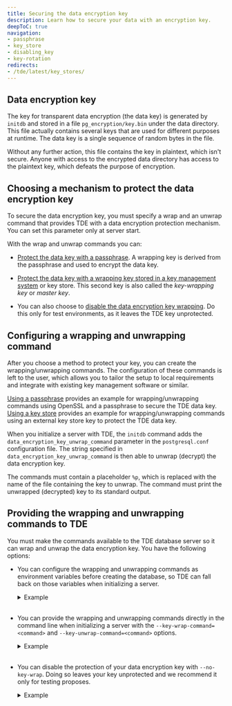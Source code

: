 ```yaml
---
title: Securing the data encryption key
description: Learn how to secure your data with an encryption key.
deepToC: true
navigation: 
- passphrase
- key_store
- disabling_key
- key-rotation
redirects:
- /tde/latest/key_stores/
---
```


## Data encryption key

The key for transparent data encryption (the data key) is generated by `initdb` and stored in a file `pg_encryption/key.bin` under the data directory. This file actually contains several keys that are used for different purposes at runtime. The data key is a single sequence of random bytes in the file.

Without any further action, this file contains the key in plaintext, which isn't secure. Anyone with access to the encrypted data directory has access to the plaintext key, which defeats the purpose of encryption.

## Choosing a mechanism to protect the data encryption key

To secure the data encryption key, you must specify a wrap and an unwrap command that provides TDE with a data encryption protection mechanism. You can set this parameter only at server start.

With the wrap and unwrap commands you can:

- [Protect the data key with a passphrase](passphrase). A wrapping key is derived from the passphrase and used to encrypt the data key.

- [Protect the data key with a wrapping key stored in a key management system](key_store) or key store. This second key is also called the *key-wrapping key* or *master key*.

- You can also choose to [disable the data encryption key wrapping](disabling_key). Do this only for test environments, as it leaves the TDE key unprotected.

## Configuring a wrapping and unwrapping command

After you choose a method to protect your key, you can create the wrapping/unwrapping commands. The configuration of these commands is left to the user, which allows you to tailor the setup to local requirements and integrate with existing key management software or similar. 
 
[Using a passphrase](passphrase) provides an example for wrapping/unwrapping commands using OpenSSL and a passphrase to secure the TDE data key. [Using a key store](key_store) provides an example for wrapping/unwrapping commands using an external key store key to protect the TDE data key.

When you initialize a server with TDE, the `initdb` command adds the `data_encryption_key_unwrap_command` parameter in the `postgresql.conf` configuration file. The string specified in `data_encryption_key_unwrap_command` is then able to unwrap (decrypt) the data encryption key.

The commands must contain a placeholder `%p`, which is replaced with the name of the file containing the key to unwrap. The command must print the unwrapped (decrypted) key to its standard output.

## Providing the wrapping and unwrapping commands to TDE

You must make the commands available to the TDE database server so it can wrap and unwrap the data encryption key. You have the following options:

- You can configure the wrapping and unwrapping commands as environment variables before creating the database, so TDE can fall back on those variables when initializing a server.

  <details><summary>Example</summary>
  
  ```shell
  PGDATAKEYWRAPCMD='openssl enc -e -aes128-wrap -pbkdf2 -out "%p"'
  PGDATAKEYUNWRAPCMD='openssl enc -d -aes128-wrap -pbkdf2 -in "%p"'
  export PGDATAKEYWRAPCMD PGDATAKEYUNWRAPCMD
  #After these variables are set, you can initialize the server:
  initdb --data-encryption -D /var/lib/edb/as16/data
  ```

  </details>
  <br/>

- You can provide the wrapping and unwrapping commands directly in the command line when initializing a server with the `--key-wrap-command=<command>` and `--key-unwrap-command=<command>` options.

  <details><summary>Example</summary>
  
  ```shell
  initdb --data-encryption -D /var/lib/edb/as16/data --key-wrap-command='openssl enc -e -aes128-wrap -pbkdf2 -out "%p"' --key-unwrap-command='openssl enc -d -aes128-wrap -pbkdf2 -in "%p"'
  ```

  </details>
  <br/>

- You can disable the protection of your data encryption key with `--no-key-wrap`. Doing so leaves your key unprotected and we recommend it only for testing proposes.

  <details><summary>Example</summary>
  
  ```shell
  initdb --data-encryption -D /var/lib/edb/as16/data --no-key-wrap
  ```

  </details>
  <br/>
